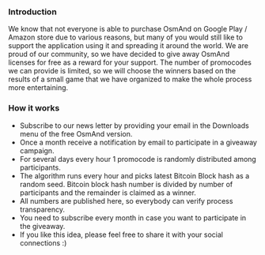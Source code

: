 ### Introduction
We know that not everyone is able to purchase OsmAnd on Google Play / Amazon store due to various reasons, but many of you would still like to support the application using it and spreading it around the world. We are proud of our community, so we have decided to give away OsmAnd licenses for free as a reward for your support. The number of promocodes we can provide is limited, so we will choose the winners based on the results of a small game that we have organized to make the whole process more entertaining.

### How it works
- Subscribe to our news letter by providing your email in the Downloads menu of the free OsmAnd version.
- Once a month receive a notification by email to participate in a giveaway campaign.
- For several days every hour 1 promocode is randomly distributed among participants.
- The algorithm runs every hour and picks latest Bitcoin Block hash as a random seed. Bitcoin block hash number is divided by number of participants and the remainder is claimed as a winner.
- All numbers are published here, so everybody can verify process transparency.
- You need to subscribe every month in case you want to participate in the giveaway.
- If you like this idea, please feel free to share it with your social connections :)

